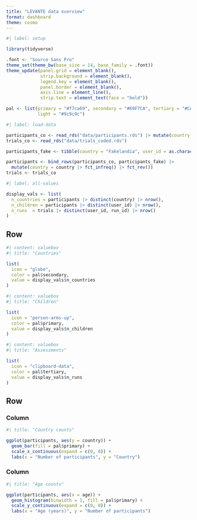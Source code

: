 ```yaml
---
title: "LEVANTE data overview"
format: dashboard
theme: cosmo
---
```


```r
#| label: setup

library(tidyverse)

.font <- "Source Sans Pro"
theme_set(theme_bw(base_size = 14, base_family = .font))
theme_update(panel.grid = element_blank(),
             strip.background = element_blank(),
             legend.key = element_blank(),
             panel.border = element_blank(),
             axis.line = element_line(),
             strip.text = element_text(face = "bold"))

pal <- list(primary = "#f7ca69", secondary = "#69F7CA", tertiary = "#CA69F7",
            light = "#9c9c9c")
```

```r
#| label: load-data

participants_co <- read_rds("data/participants.rds") |> mutate(country = "Colombia")
trials_co <- read_rds("data/trials_coded.rds")

participants_fake <- tibble(country = "Fakelandia", user_id = as.character(1:1000))

participants <- bind_rows(participants_co, participants_fake) |>
  mutate(country = country |> fct_infreq() |> fct_rev())
trials <- trials_co
```

```r
#| label: all-values

display_vals <- list(
  n_countries = participants |> distinct(country) |> nrow(),
  n_children = participants |> distinct(user_id) |> nrow(),
  n_runs  = trials |> distinct(user_id, run_id) |> nrow()
)
```

## Row {height="25%"}

```r
#| content: valuebox
#| title: "Countries"

list(
  icon = "globe",
  color = pal$secondary,
  value = display_vals$n_countries
)
```

```r
#| content: valuebox
#| title: "Children"

list(
  icon = "person-arms-up",
  color = pal$primary,
  value = display_vals$n_children
)
```

```r
#| content: valuebox
#| title: "Assessments"

list(
  icon = "clipboard-data",
  color = pal$tertiary,
  value = display_vals$n_runs
)
```

## Row {height="75%"}

### Column {width="50%"}

```r
#| title: "Country counts"

ggplot(participants, aes(y = country)) +
  geom_bar(fill = pal$primary) +
  scale_x_continuous(expand = c(0, 0)) +
  labs(x = "Number of participants", y = "Country")
```

### Column {width="50%"}

```r
#| title: "Age counts"

ggplot(participants, aes(x = age)) +
  geom_histogram(binwidth = 1, fill = pal$primary) +
  scale_y_continuous(expand = c(0, 0)) +
  labs(x = "Age (years)", y = "Number of participants")
```
